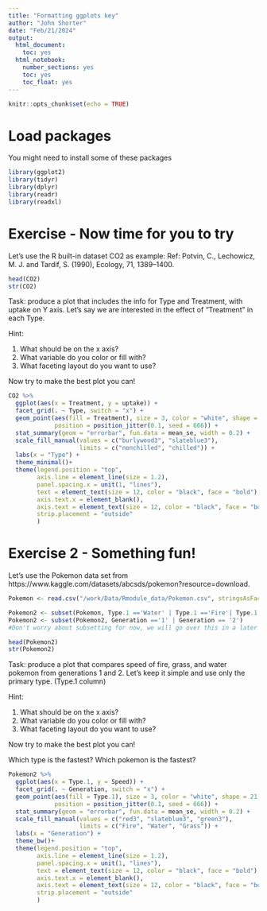 ```yaml
---
title: "Formatting ggplots key"
author: "John Shorter"
date: "Feb/21/2024"
output:
  html_document:
    toc: yes  
  html_notebook:   
    number_sections: yes    
    toc: yes  
    toc_float: yes  
---
```


```r
knitr::opts_chunk$set(echo = TRUE)
```

# Load packages

You might need to install some of these packages

```r
library(ggplot2) 
library(tidyr)
library(dplyr)
library(readr)
library(readxl)
```

# Exercise - Now time for you to try

Let's use the R built-in dataset CO2 as example: 
Ref: Potvin, C., Lechowicz, M. J. and Tardif, S. (1990), Ecology, 71, 1389--1400.

```r
head(CO2)
str(CO2)
```

Task: produce a plot that includes the info for Type and Treatment, with uptake on Y axis.
Let's say we are interested in the effect of "Treatment" in each Type.

Hint:

1.  What should be on the x axis?
2.  What variable do you color or fill with?
3.  What faceting layout do you want to use?

Now try to make the best plot you can!


```r
CO2 %>% 
  ggplot(aes(x = Treatment, y = uptake)) +
  facet_grid(. ~ Type, switch = "x") + 
  geom_point(aes(fill = Treatment), size = 3, color = "white", shape = 21,
             position = position_jitter(0.1, seed = 666)) +
  stat_summary(geom = "errorbar", fun.data = mean_se, width = 0.2) +
  scale_fill_manual(values = c("burlywood3", "slateblue3"),
                    limits = c("nonchilled", "chilled")) +
  labs(x = "Type") +
  theme_minimal()+
  theme(legend.position = "top",
        axis.line = element_line(size = 1.2),
        panel.spacing.x = unit(1, "lines"),
        text = element_text(size = 12, color = "black", face = "bold"),
        axis.text.x = element_blank(),
        axis.text = element_text(size = 12, color = "black", face = "bold"),
        strip.placement = "outside"
        )
```

# Exercise 2 - Something fun!

Let's use the Pokemon data set from https://www.kaggle.com/datasets/abcsds/pokemon?resource=download.

```r
Pokemon <- read.csv("/work/Data/Rmodule_data/Pokemon.csv", stringsAsFactors = FALSE)

Pokemon2 <- subset(Pokemon, Type.1 =='Water' | Type.1 =='Fire'| Type.1 =='Grass')
Pokemon2 <- subset(Pokemon2, Generation =='1' | Generation == '2')
#Don't worry about subsetting for now, we will go over this in a later lesson.
```


```r
head(Pokemon2)
str(Pokemon2)
```

Task: produce a plot that compares speed of fire, grass, and water pokemon from generations 1 and 2. Let's keep it simple and use only the primary type. (Type.1 column)

Hint:

1.  What should be on the x axis?
2.  What variable do you color or fill with?
3.  What faceting layout do you want to use?

Now try to make the best plot you can!

Which type is the fastest?
Which pokemon is the fastest?

```r
Pokemon2 %>% 
  ggplot(aes(x = Type.1, y = Speed)) +
  facet_grid(. ~ Generation, switch = "x") + 
  geom_point(aes(fill = Type.1), size = 3, color = "white", shape = 21,
             position = position_jitter(0.1, seed = 666)) +
  stat_summary(geom = "errorbar", fun.data = mean_se, width = 0.2) +
  scale_fill_manual(values = c("red3", "slateblue3", "green3"),
                    limits = c("Fire", "Water", "Grass")) +
  labs(x = "Generation") +
  theme_bw()+
  theme(legend.position = "top",
        axis.line = element_line(size = 1.2),
        panel.spacing.x = unit(1, "lines"),
        text = element_text(size = 12, color = "black", face = "bold"),
        axis.text.x = element_blank(),
        axis.text = element_text(size = 12, color = "black", face = "bold"),
        strip.placement = "outside"
        )
```